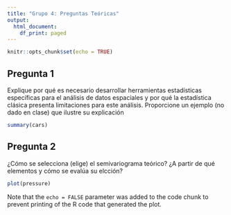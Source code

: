 ```yaml
---
title: "Grupo 4: Preguntas Teóricas"
output:
  html_document:
    df_print: paged
---
```


```r
knitr::opts_chunk$set(echo = TRUE)
```

## Pregunta 1

Explique por qué es necesario desarrollar herramientas estadísticas específicas para el análisis de datos espaciales y por qué la estadística clásica presenta limitaciones para este análisis. Proporcione un ejemplo (no dado en clase) que ilustre su explicación

```r
summary(cars)
```

## Pregunta 2

¿Cómo se selecciona (elige) el semivariograma teórico? ¿A partir de qué elementos y cómo se evalúa su elcción?

```r
plot(pressure)
```

Note that the `echo = FALSE` parameter was added to the code chunk to prevent printing of the R code that generated the plot.
